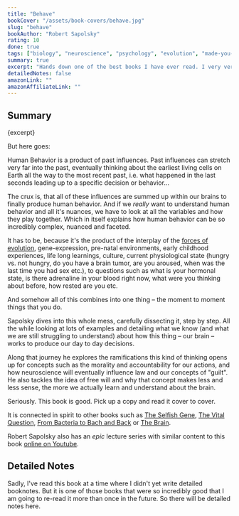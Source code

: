```yaml
---
title: "Behave"
bookCover: "/assets/book-covers/behave.jpg"
slug: "behave"
bookAuthor: "Robert Sapolsky"
rating: 10
done: true
tags: ["biology", "neuroscience", "psychology", "evolution", "made-you-think", "the-best"]
summary: true
excerpt: "Hands down one of the best books I have ever read. I very very strongly recommend picking up a copy. Robert Sapolsky is one of the most knowledgeable people on the topic of human behavior and this book is a tour de force display of that knowledge. I feel this book should be read in full and I don't do it justice when summarizing..."
detailedNotes: false
amazonLink: ""
amazonAffiliateLink: ""
---
```


## Summary

<p>{excerpt}</p>

But here goes: 

Human Behavior is a product of past influences. Past influences can stretch very far into the past, eventually thinking about the earliest living cells on Earth all the way to the most recent past, i.e. what happened in the last seconds leading up to a specific decision or behavior... 

The crux is, that all of these influences are summed up within our brains to finally produce human behavior. And if we *really* want to understand human behavior and all it's nuances, we have to look at all the variables and how they play together. Which in itself explains how human behavior can be so incredibly complex, nuanced and faceted. 

It has to be, because it's the product of the interplay of the [forces of evolution](/booknotes/the-red-queen), gene-expression, pre-natal environments, early childhood experiences, life long learnings, culture, current physiological state (hungry vs. not hungry, do you have a brain tumor, are you aroused, when was the last time you had sex etc.), to questions such as what is your hormonal state, is there adrenaline in your blood right now, what were you thinking about before, how rested are you etc. 

And somehow all of this combines into one thing – the moment to moment things that you do.

Sapolsky dives into this whole mess, carefully dissecting it, step by step. All the while looking at lots of examples and detailing what we know (and what we are still struggling to understand) about how this thing – our brain – works to produce our day to day decisions.

Along that journey he explores the ramifications this kind of thinking opens up for concepts such as the morality and accountability for our actions, and how neuroscience will eventually influence law and our concepts of "guilt". He also tackles the idea of free will and why that concept makes less and less sense, the more we actually learn and understand about the brain.

Seriously. This book is good. Pick up a copy and read it cover to cover.

It is connected in spirit to other books such as [The Selfish Gene](/booknotes/the-selfish-gene), [The Vital Question](/booknotes/the-vital-question), [From Bacteria to Bach and Back](/booknotes/from-bacteria-to-bach-and-back) or [The Brain](/booknotes/the-brain). 

Robert Sapolsky also has an *epic* lecture series with similar content to this book [online on Youtube](https://www.youtube.com/playlist?list=PL848F2368C90DDC3D). 

## Detailed Notes

Sadly, I've read this book at a time where I didn't yet write detailed booknotes. But it is one of those books that were so incredibly good that I am going to re-read it more than once in the future. So there will be detailed notes here. 